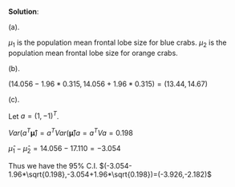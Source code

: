 
\color{blue}

**Solution**:

(a). 
  
$\mu_1$ is the population mean frontal lobe size for blue crabs. $\mu_2$ is the population mean frontal lobe size for orange crabs.

(b). 
  
$(14.056-1.96*0.315,14.056+1.96*0.315)=(13.44,14.67)$
  
(c). 
  
Let $a = (1,-1)^T$.

$Var(a^T\mathbf{\hat{\mu}})=a^TVar(\mathbf{\hat{\mu}})a=a^TVa=0.198$
  
$\hat{\mu}_1-\hat{\mu}_2=14.056-17.110=-3.054$ 
  
Thus we have the 95% C.I. $(-3.054-1.96*\sqrt{0.198},-3.054+1.96*\sqrt{0.198})=(-3.926,-2.182)$

\color{black}

